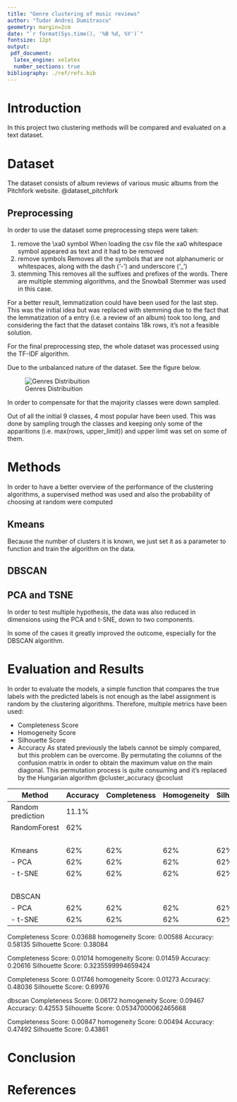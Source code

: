 ```yaml
---
title: "Genre clustering of music reviews"
author: "Tudor Andrei Dumitrascu"
geometry: margin=2cm
date: "`r format(Sys.time(), '%B %d, %Y')`"
fontsize: 12pt
output:
 pdf_document:
  latex_engine: xelatex
  number_sections: true
bibliography: ./ref/refs.bib
---
```



# Introduction

In this project two clustering methods will be compared and evaluated on a text dataset.

# Dataset

The dataset consists of album reviews of various music albums from the Pitchfork website. @dataset_pitchfork

## Preprocessing

In order to use the dataset some preprocessing steps were taken:

1. remove the \\xa0 symbol
   When loading the csv file the xa0 whitespace symbol appeared as text and it had to be removed
2. remove symbols
   Removes all the symbols that are not alphanumeric or whitespaces, along with the dash ('-') and underscore ('\_')
3. stemming
   This removes all the suffixes and prefixes of the words. There are multiple stemming algorithms, and the Snowball Stemmer was used in this case.

For a better result, lemmatization could have been used for the last step. This was the initial idea but was replaced with stemming due to the fact that the lemmatization of a entry (i.e. a review of an album) took too long, and considering the fact that the dataset contains 18k rows, it's not a feasible solution.

For the final preprocessing step, the whole dataset was processed using the TF-IDF algorithm.

Due to the unbalanced nature of the dataset. See the figure below.

![Genres Distribuition](./images/genres_distribution.png)

In order to compensate for that the majority classes were down sampled.

Out of all the initial 9 classes, 4 most popular have been used. This was done by sampling trough the classes and keeping only some of the apparitions (i.e. max(rows, upper_limit)) and upper limit was set on some of them.


# Methods

In order to have a better overview of the performance of the clustering algorithms, a supervised method was used and also the probability of choosing at random were computed

## Kmeans

Because the number of clusters it is known, we just set it as a parameter to function and train the algorithm on the data.


## DBSCAN

## PCA and TSNE

In order to test multiple hypothesis, the data was also reduced in dimensions using the PCA and t-SNE, down to two components.

In some of the cases it greatly improved the outcome, especially for the DBSCAN algorithm.


# Evaluation and Results

In order to evaluate the models, a simple function that compares the true labels with the predicted labels is not enough as the label assignment is random by the clustering algorithms. Therefore, multiple metrics have been used:

- Completeness Score
- Homogeneity Score
- Silhouette Score
- Accuracy
   As stated previously the labels cannot be simply compared, but this problem can be overcome. By permutating the columns of the confusion matrix in order to obtain the maximum value on the main diagonal. This permutation process is quite consuming and it's replaced by the Hungarian algorithm @cluster_accuracy @coclust

| Method            | Accuracy | Completeness | Homogeneity | Silhouette |
| ---               | ---      | ---          | ---         | ---        |
| Random prediction | 11.1%    | <br>         | <br>        | <br>       |
| RandomForest      | 62%      | <br>         | <br>        | <br>       |
| <br>              | <br>     | <br>         | <br>        | <br>       |
| Kmeans            | 62%      | 62%          | 62%         | 62%        |
| - PCA             | 62%      | 62%          | 62%         | 62%        |
| - t-SNE           | 62%      | 62%          | 62%         | 62%        |
| <br>              | <br>     | <br>         | <br>        | <br>       |
| DBSCAN            |          |              |             |            |
| - PCA             | 62%      | 62%          | 62%         | 62%        |
| - t-SNE           | 62%      | 62%          | 62%         | 62%        |

Completeness Score:	 0.03688
homogeneity Score:	 0.00588
Accuracy:	 0.58135
Silhouette Score:	 0.38084


Completeness Score:	 0.01014
homogeneity Score:	 0.01459
Accuracy:	 0.20616
Silhouette Score:	 0.3235599994659424

Completeness Score:	 0.01746
homogeneity Score:	 0.01273
Accuracy:	 0.48036
Silhouette Score:	 0.69976

dbscan
Completeness Score:	 0.06172
homogeneity Score:	 0.09467
Accuracy:	 0.42553
Silhouette Score:	 0.05347000062465668


Completeness Score:	 0.00847
homogeneity Score:	 0.00494
Accuracy:	 0.47492
Silhouette Score:	 0.43861

# Conclusion

# References
